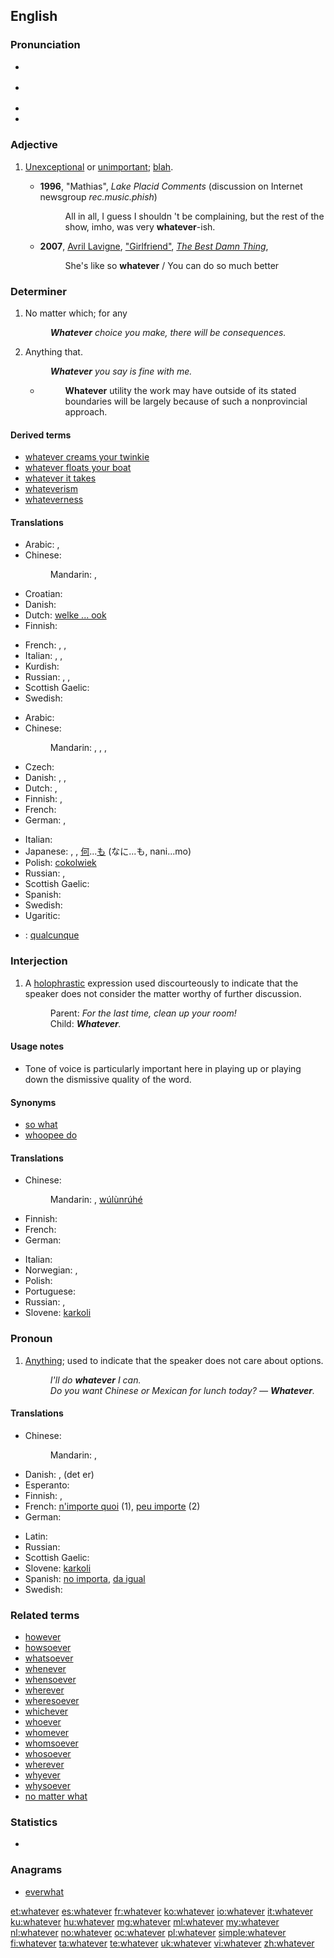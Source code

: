 ==English==

===Pronunciation===
* {{a|RP}} {{IPA|/ʍɒtˈɛvə/}}
* {{a|GenAm}} {{IPA|/wɑtˈɛvɚ/}}
* {{audio|en-us-whatever.ogg|Audio (US)}}
* {{rhymes|ɛvə(r)}}

===Adjective===
{{en-adj}}

# {{colloquial}} [[unexceptional|Unexceptional]] or [[unimportant]]; [[blah]].
#* '''1996''', "Mathias", ''Lake Placid Comments'' (discussion on Internet newsgroup ''rec.music.phish'')
#*: All in all, I guess I shouldn 't be complaining, but the rest of the show, imho, was very '''whatever'''-ish.
#* '''2007''', [[w:Avril Lavigne|Avril Lavigne]], [[w:Girlfriend (Avril Lavigne song)|"Girlfriend"]], [[w:The Best Damn Thing|''The Best Damn Thing'']],
#*: She's like so '''whatever'''&nbsp;/ You can do so much better

===Determiner===
{{en-det}}

# No matter which; for any
#: '''''Whatever''' choice you make, there will be consequences.''
# {{context|relative}} Anything that.
#: '''''Whatever''' you say is fine with me.''
#* {{RQ:Schuster Hepaticae V|viii}}
#*: '''Whatever''' utility the work may have outside of its stated boundaries will be largely because of such a nonprovincial approach.

====Derived terms====
* [[whatever creams your twinkie]]
* [[whatever floats your boat]]
* [[whatever it takes]]
* [[whateverism]]
* [[whateverness]]

====Translations====
{{trans-top|no matter which; for any}}
* Arabic: {{t|ar|أي|tr='ayy}},  {{t|ar|أيما|tr='áyyamaa}}
* Chinese:
*: Mandarin: {{t|cmn|不管怎樣|sc=Hani}},  {{t|cmn|不管怎样|tr=[[bùguǎn]] [[zěnyàng]]|sc=Hani}}
* Croatian: {{t|hr|koji god}}
* Danish: {{t+|da|uanset}}
* Dutch: [[welke ... ook]]
* Finnish: {{t-|fi|tahansa|alt=minkä tahansa}}
{{trans-mid}}
* French: {{t|fr|quel que soit}},  {{t|fr|n'importe quel|m}},  {{t|fr|n'importe quelle|f}}
* Italian: {{t|it|qualunque}}, {{t|it|qualsiasi}}, {{t|it|qualsivoglia}}
* Kurdish: {{ku-Arab|[[هه‌رچی]]}}
* Russian: {{t|ru|какой бы ни|tr=kakój by ni}},  {{t+|ru|любой|tr=ljubój}},  {{t|ru|какой бы то ни было|tr=kakój by to ní bylo}}
* Scottish Gaelic: {{t-|gd|ge be|xs=Scottish Gaelic}}
* Swedish: {{t-|sv|vad som helst}}
{{trans-bottom}}

{{trans-top|anything}}
* Arabic: {{t|ar|أي شيء|tr='ayy shay'}}
* Chinese:
*: Mandarin: {{t|cmn|無論什麼|sc=Hani}},  {{t|cmn|无论什么|tr=[[wúlùn]] [[shénme]]|sc=Hani}}, {{t|cmn|無論何事|sc=Hani}},  {{t|cmn|无论何事|tr=[[wúlùn]] [[héshì]]|sc=Hani}}
* Czech: {{t|cs|cokoli}}
* Danish: {{t|da|hvad end}}, {{t|da|alt hvad}}, {{t|da|hvad som helst}}
* Dutch: {{t-|nl|maakt niet uit}}, {{t|nl|het zal wel}}
* Finnish: {{t-|fi|tahansa|alt=mitä tahansa}}, {{t|fi|mikä ikinä}}
* French: {{t+|fr|quoi que}}
* German: {{t|de|was immer}},  {{t|de|was auch immer}}
{{trans-mid}}
* Italian: {{t|it|qualsiasi cosa}}
* Japanese: {{t|ja|何でも|tr=なんでも, nan-demo}},  {{t|ja|何事も|tr=なにごとも, nanigoto-mo}}, [[何]]...[[も]] (なに...も, nani...mo)
* Polish: [[cokolwiek]]
* Russian: {{t|ru|всё, что|tr=vsjo, čto}} {{qualifier|read: vsjo, što}}, {{t|ru|что бы ни|tr=čtó by ni}} {{qualifier|read: štó by ni}}
* Scottish Gaelic: {{t-|gd|ge be dè|xs=Scottish Gaelic}}
* Spanish: {{t|es|lo que sea}}
* Swedish: {{t-|sv|vad som helst}}
* Ugaritic: {{tø|uga|𐎎𐎐𐎎|tr=mnm|sc=Ugar|xs=Ugaritic}}
{{trans-bottom}}

{{checktrans-top}}
* {{ttbc|ia}}: [[qualcunque]]
{{trans-mid}}
{{trans-bottom}}

===Interjection===
{{en-interj}}

# {{colloquial|dismissive}} A [[holophrastic]] expression used discourteously to indicate that the speaker does not consider the matter worthy of further discussion.
#: Parent: ''For the last time, clean up your room!''
#: Child: '''''Whatever'''.''

====Usage notes====
* Tone of voice is particularly important here in playing up or playing down the dismissive quality of the word.

====Synonyms====
* [[so what]]
* [[whoopee do]]

====Translations====
{{trans-top|indicating the matter is not worthy of further discussion}}
* Chinese:
*: Mandarin:  {{t-|cmn|无论如何|sc=Hani}}, [[wúlùnrúhé]]
* Finnish: {{t|fi|miten vain}}
* French: {{t|fr|bof}}
* German: {{t-|de|wie dem auch sei}}
{{trans-mid}}
* Italian: {{t|it|vabbè}}
* Norwegian: {{t|no|samma det!}}, {{qualifier|teenage slang}} {{t|no|whatever!}}
* Polish: {{t|pl|nieważne}}
* Portuguese: {{t|pt|tanto faz}}
* Russian: {{t+|ru|всё равно|tr=vsjo ravnó}},  {{t|ru|ну и ладно|tr=nu i ládno}}
* Slovene: [[karkoli]]
{{trans-bottom}}

===Pronoun===
{{en-pron}}

# [[anything|Anything]]; used to indicate that the speaker does not care about options.
#: ''I'll do '''whatever''' I can.''
#: ''Do you want Chinese or Mexican for lunch today? &mdash; '''Whatever'''.''

====Translations====
{{trans-top|anything}}
* Chinese:
*: Mandarin: {{t|cmn|無論什麼|sc=Hani}},  {{t|cmn|无论什么|tr=[[wúlùn]] [[shénme]]|sc=Hani}}
* Danish: {{t|da|hvad som helst}}, (det er) {{t|da|ligegyldigt}}
* Esperanto: {{t-|eo|kio ajn|xs=Esperanto}}
* Finnish: {{t-|fi|tahansa|alt=mitä tahansa}}, {{t|fi|mikä ikinä}}
* French: [[n'importe quoi]] (1), [[peu importe]] (2)
* German: {{t+|de|egal}}
{{trans-mid}}
* Latin: {{t-|la|quisquis}}
* Russian: {{t|ru|что угодно|tr=čto ugódno}} {{qualifier|read: što ugódno}}
* Scottish Gaelic: {{t-|gd|ge be dè|xs=Scottish Gaelic}}
* Slovene: [[karkoli]]
* Spanish: [[no importa]], [[da igual]]
* Swedish: {{t-|sv|vad som helst}}
{{trans-bottom}}

===Related terms===
* [[however]]
* [[howsoever]]
* [[whatsoever]]
* [[whenever]]
* [[whensoever]]
* [[wherever]]
* [[wheresoever]]
* [[whichever]]
* [[whoever]]
* [[whomever]]
* [[whomsoever]]
* [[whosoever]]
* [[wherever]]
* [[whyever]]
* [[whysoever]]
* [[no matter what]]

===Statistics===
* {{rank|George|influence|March|668|whatever|reach|secret|showed}}

===Anagrams===
* [[everwhat#English|everwhat]]

[[et:whatever]]
[[es:whatever]]
[[fr:whatever]]
[[ko:whatever]]
[[io:whatever]]
[[it:whatever]]
[[ku:whatever]]
[[hu:whatever]]
[[mg:whatever]]
[[ml:whatever]]
[[my:whatever]]
[[nl:whatever]]
[[no:whatever]]
[[oc:whatever]]
[[pl:whatever]]
[[simple:whatever]]
[[fi:whatever]]
[[ta:whatever]]
[[te:whatever]]
[[uk:whatever]]
[[vi:whatever]]
[[zh:whatever]]